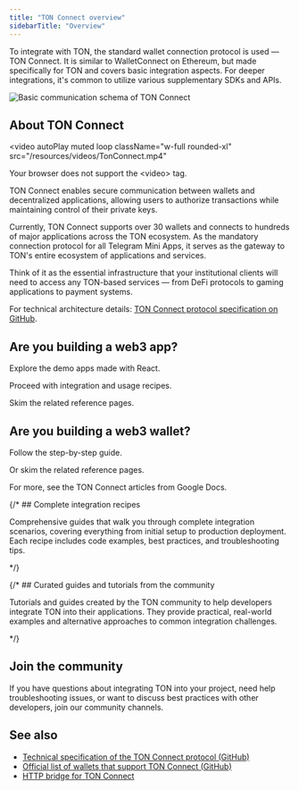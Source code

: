 ```yaml
---
title: "TON Connect overview"
sidebarTitle: "Overview"
---
```



To integrate with TON, the standard wallet connection protocol is used — TON Connect. It is similar to WalletConnect on Ethereum, but made specifically for TON and covers basic integration aspects. For deeper integrations, it's common to utilize various supplementary SDKs and APIs.

<Image
  src="/resources/images/ton-connect/basic-schema.svg"
  darkSrc="/resources/images/ton-connect/basic-schema-dark.svg"
  alt="Basic communication schema of TON Connect"
/>

## About TON Connect

<video
  autoPlay
  muted
  loop
  className="w-full rounded-xl"
  src="/resources/videos/TonConnect.mp4"
>
  Your browser does not support the \<video> tag.
</video>

TON Connect enables secure communication between wallets and decentralized applications, allowing users to authorize transactions while maintaining control of their private keys.

Currently, TON Connect supports over 30 wallets and connects to hundreds of major applications across the TON ecosystem. As the mandatory connection protocol for all Telegram Mini Apps, it serves as the gateway to TON's entire ecosystem of applications and services.

Think of it as the essential infrastructure that your institutional clients will need to access any TON-based services — from DeFi protocols to gaming applications to payment systems.

For technical architecture details: [TON Connect protocol specification on GitHub](https://github.com/ton-blockchain/ton-connect).

## Are you building a web3 app?

Explore the demo apps made with React.

<Columns cols={2}>
  <Card
    title="Demo TON dApp with React"
    icon="link"
    horizontal="true"
    href="https://tonconnect-sdk-demo-dapp.vercel.app/"
    arrow="true"
  />

  <Card
    title="Demo TON dApp GitHub repository"
    icon="github"
    horizontal="true"
    arrow="true"
    href="https://github.com/ton-connect/demo-dapp-with-react-ui"
  />
</Columns>

Proceed with integration and usage recipes.

<Columns cols={2}>
  <Card
    icon="flask"
    horizontal="true"
    title="How to integrate a dApp with TON"
    href="/ecosystem/ton-connect/dapp"
  />

  <Card
    icon="wrench"
    horizontal="true"
    title="Common usage examples"
    href="/ecosystem/ton-connect/dapp#usage"
  />
</Columns>

Skim the related reference pages.

<Columns cols={2}>
  <Card
    title="App manifest"
    icon="book"
    horizontal="true"
    href="/ecosystem/ton-connect/manifest#app-manifest"
  />

  <Card
    title="@tonconnect/sdk"
    horizontal="true"
    arrow="true"
    href="https://ton-connect.github.io/sdk/modules/_tonconnect_sdk.html"
  />

  <Card
    title="@tonconnect/ui"
    horizontal="true"
    arrow="true"
    href="https://ton-connect.github.io/sdk/modules/_tonconnect_ui.html"
  />

  <Card
    title="@tonconnect/ui-react"
    horizontal="true"
    arrow="true"
    href="https://ton-connect.github.io/sdk/modules/_tonconnect_ui-react.html"
  />
</Columns>

## Are you building a web3 wallet?

Follow the step-by-step guide.

<Card
  icon="flask"
  horizontal="true"
  title="How to make a wallet on TON"
  href="/ecosystem/ton-connect/wallet"
/>

Or skim the related reference pages.

<Columns cols={2}>
  <Card
    title="Wallet manifest"
    icon="book"
    horizontal="true"
    href="/ecosystem/ton-connect/manifest#wallet-manifest"
  />

  <Card
    title="WalletKit reference"
    icon="book"
    horizontal="true"
    href="/ecosystem/ton-connect/walletkit"
  />

  <Card
    title="@tonconnect/protocol"
    arrow="true"
    horizontal="true"
    href="https://ton-connect.github.io/sdk/modules/_tonconnect_protocol.html"
  />
</Columns>

For more, see the TON Connect articles from Google Docs.

<Columns cols={3}>
  <Card
    title="QA Guide"
    icon="book"
    href="/ecosystem/ton-connect/walletkit/qa-guide"
  />

  <Card
    title="Native or web wallets"
    icon="book"
    href="/ecosystem/ton-connect/walletkit/native-web"
  />

  <Card
    title="In-app or browser extension wallets"
    icon="book"
    href="/ecosystem/ton-connect/walletkit/browser-extension"
  />
</Columns>

{/* ## Complete integration recipes

  Comprehensive guides that walk you through complete integration scenarios, covering everything from initial setup to production deployment. Each recipe includes code examples, best practices, and troubleshooting tips.

  <Columns cols={1}>
  <Card
    icon="flask"
    horizontal="true"
    title="How to integrate TON into a Centralized Exchange (CEX)"
    href="/guides/cex"
  />
  </Columns> */}

{/* ## Curated guides and tutorials from the community

  Tutorials and guides created by the TON community to help developers integrate TON into their applications. They provide practical, real-world examples and alternative approaches to common integration challenges.

  <Columns cols={1}>
  <Card
    icon="scroll"
    horizontal="true"
    title="Index of curated community tutorials"
    href="/guides/more"
  />
  </Columns> */}

## Join the community

If you have questions about integrating TON into your project, need help troubleshooting issues, or want to discuss best practices with other developers, join our community channels.

<Columns cols={2}>
  <Card
    icon="telegram"
    horizontal="true"
    title="Telegram folder with many developer chats"
    arrow="true"
    href="https://t.me/addlist/1r5Vcb8eljk5Yzcy"
  />

  <Card
    icon="user-group"
    horizontal="true"
    title="List of skilled professionals and agencies"
    arrow="true"
    href="https://ton.org/en/talents"
  />
</Columns>

## See also

- [Technical specification of the TON Connect protocol (GitHub)](https://github.com/ton-blockchain/ton-connect)
- [Official list of wallets that support TON Connect (GitHub)](https://github.com/ton-blockchain/wallets-list)
- [HTTP bridge for TON Connect](https://github.com/ton-connect/bridge)
